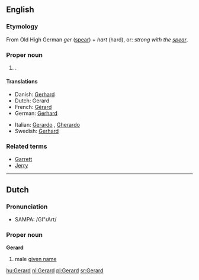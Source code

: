{{see|Gérard}}
==English==

===Etymology===
From Old High German ''ger'' ([[spear]]) + ''hart'' (hard), or: ''strong with the [[spear]]''.

===Proper noun===
{{en-proper noun}}

# {{given name|male}}.

====Translations====
{{trans-top|male given name}}
*Danish: [[Gerhard]]
*Dutch: Gerard {{m}}
*French: [[Gérard]]
*German: [[Gerhard]]
{{trans-mid}}
*Italian: [[Gerardo]] {{m}}, [[Gherardo]] {{m}}
*Swedish: [[Gerhard]]
{{trans-bottom}}

===Related terms===
*[[Garrett]]
*[[Jerry]]

----

==Dutch==

===Pronunciation===
*SAMPA: /GI"rArt/

===Proper noun===
'''Gerard'''

# male [[given name]]

[[hu:Gerard]]
[[nl:Gerard]]
[[pl:Gerard]]
[[sr:Gerard]]